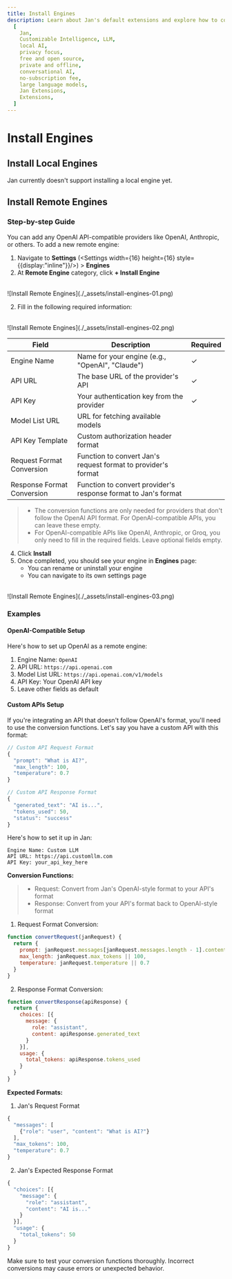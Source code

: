 ```yaml
---
title: Install Engines
description: Learn about Jan's default extensions and explore how to configure them.
  [
    Jan,
    Customizable Intelligence, LLM,
    local AI,
    privacy focus,
    free and open source,
    private and offline,
    conversational AI,
    no-subscription fee,
    large language models,
    Jan Extensions,
    Extensions,
  ]
---
```



# Install Engines

## Install Local Engines
Jan currently doesn't support installing a local engine yet.

## Install Remote Engines

### Step-by-step Guide
You can add any OpenAI API-compatible providers like OpenAI, Anthropic, or others.
To add a new remote engine:

1. Navigate to **Settings** (<Settings width={16} height={16} style={{display:"inline"}}/>) > **Engines**
1. At **Remote Engine** category, click **+ Install Engine** 

<br/>
![Install Remote Engines](./_assets/install-engines-01.png)
<br/>

2. Fill in the following required information:

<br/>
![Install Remote Engines](./_assets/install-engines-02.png)
<br/>

| Field | Description | Required |
|-------|-------------|----------|
| Engine Name | Name for your engine (e.g., "OpenAI", "Claude") | ✓ |
| API URL | The base URL of the provider's API | ✓ |
| API Key | Your authentication key from the provider | ✓ |
| Model List URL | URL for fetching available models | |
| API Key Template | Custom authorization header format | |
| Request Format Conversion | Function to convert Jan's request format to provider's format | |
| Response Format Conversion | Function to convert provider's response format to Jan's format | |


> - The conversion functions are only needed for providers that don't follow the OpenAI API format. For OpenAI-compatible APIs, you can leave these empty.
> - For OpenAI-compatible APIs like OpenAI, Anthropic, or Groq, you only need to fill in the required fields. Leave optional fields empty.

4. Click **Install** 
5. Once completed, you should see your engine in **Engines** page:
    - You can rename or uninstall your engine
    - You can navigate to its own settings page

<br/>
![Install Remote Engines](./_assets/install-engines-03.png)
<br/>

### Examples
#### OpenAI-Compatible Setup
Here's how to set up OpenAI as a remote engine:

1. Engine Name: `OpenAI`
2. API URL: `https://api.openai.com`
3. Model List URL: `https://api.openai.com/v1/models`
4. API Key: Your OpenAI API key
5. Leave other fields as default


#### Custom APIs Setup
If you're integrating an API that doesn't follow OpenAI's format, you'll need to use the conversion functions. 
Let's say you have a custom API with this format:

```javascript
// Custom API Request Format
{
  "prompt": "What is AI?",
  "max_length": 100,
  "temperature": 0.7
}

// Custom API Response Format
{
  "generated_text": "AI is...",
  "tokens_used": 50,
  "status": "success"
}
```

Here's how to set it up in Jan:
```
Engine Name: Custom LLM
API URL: https://api.customllm.com
API Key: your_api_key_here
```

**Conversion Functions:**
> - Request: Convert from Jan's OpenAI-style format to your API's format
> - Response: Convert from your API's format back to OpenAI-style format

1. Request Format Conversion:
```javascript
function convertRequest(janRequest) {
  return {
    prompt: janRequest.messages[janRequest.messages.length - 1].content,
    max_length: janRequest.max_tokens || 100,
    temperature: janRequest.temperature || 0.7
  }
}
```

2. Response Format Conversion:
```javascript
function convertResponse(apiResponse) {
  return {
    choices: [{
      message: {
        role: "assistant",
        content: apiResponse.generated_text
      }
    }],
    usage: {
      total_tokens: apiResponse.tokens_used
    }
  }
}
```


**Expected Formats:**

1. Jan's Request Format
```javascript
{
  "messages": [
    {"role": "user", "content": "What is AI?"}
  ],
  "max_tokens": 100,
  "temperature": 0.7
}
```

2. Jan's Expected Response Format
```javascript
{
  "choices": [{
    "message": {
      "role": "assistant",
      "content": "AI is..."
    }
  }],
  "usage": {
    "total_tokens": 50
  }
}
```

<Callout type="warning">
Make sure to test your conversion functions thoroughly. Incorrect conversions may cause errors or unexpected behavior.
</Callout>










